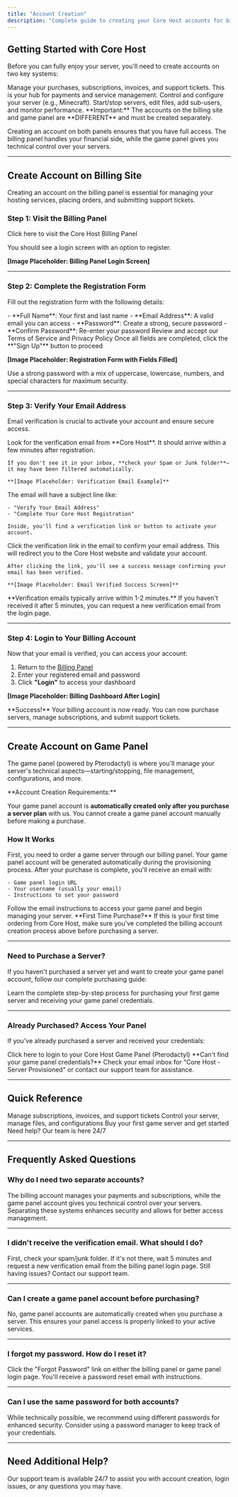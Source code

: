 ```yaml
---
title: "Account Creation"
description: "Complete guide to creating your Core Host accounts for billing and game server management"
---
```


## Getting Started with Core Host

Before you can fully enjoy your server, you'll need to create accounts on two key systems:

<CardGroup cols={2}>
  <Card title="Billing Site" icon="credit-card" iconType="solid">
    Manage your purchases, subscriptions, invoices, and support tickets. This is your hub for payments and service management.
  </Card>
  <Card title="Game Panel" icon="server" iconType="solid">
    Control and configure your server (e.g., Minecraft). Start/stop servers, edit files, add sub-users, and monitor performance.
  </Card>
</CardGroup>

<Warning>
  **Important:** The accounts on the billing site and game panel are **DIFFERENT** and must be created separately.
</Warning>

Creating an account on both panels ensures that you have full access. The billing panel handles your financial side, while the game panel gives you technical control over your servers.

---

## Create Account on Billing Site

Creating an account on the billing panel is essential for managing your hosting services, placing orders, and submitting support tickets.

### Step 1: Visit the Billing Panel

<Card title="Access Billing Portal" icon="arrow-right" href="https://billings.corehost.store">
  Click here to visit the Core Host Billing Panel
</Card>

You should see a login screen with an option to register.

**[Image Placeholder: Billing Panel Login Screen]**

---

### Step 2: Complete the Registration Form

Fill out the registration form with the following details:

<Steps>
  <Step title="Enter Your Information">
    - **Full Name**: Your first and last name
    - **Email Address**: A valid email you can access
    - **Password**: Create a strong, secure password
    - **Confirm Password**: Re-enter your password
  </Step>
  <Step title="Accept Terms of Service">
    Review and accept our Terms of Service and Privacy Policy
  </Step>
  <Step title="Click Sign Up">
    Once all fields are completed, click the **"Sign Up"** button to proceed
  </Step>
</Steps>

**[Image Placeholder: Registration Form with Fields Filled]**

<Tip>
  Use a strong password with a mix of uppercase, lowercase, numbers, and special characters for maximum security.
</Tip>

---

### Step 3: Verify Your Email Address

Email verification is crucial to activate your account and ensure secure access.

<Steps>
  <Step title="Check Your Email Inbox">
    Look for the verification email from **Core Host**. It should arrive within a few minutes after registration.

    If you don't see it in your inbox, **check your Spam or Junk folder**—it may have been filtered automatically.

    **[Image Placeholder: Verification Email Example]**
  </Step>
  <Step title="Open the Verification Email">
    The email will have a subject line like:

    - "Verify Your Email Address"
    - "Complete Your Core Host Registration"

    Inside, you'll find a verification link or button to activate your account.
  </Step>
  <Step title="Click the Verification Link">
    Click the verification link in the email to confirm your email address. This will redirect you to the Core Host website and validate your account.

    After clicking the link, you'll see a success message confirming your email has been verified.

    **[Image Placeholder: Email Verified Success Screen]**
  </Step>
</Steps>

<Note>
  **Verification emails typically arrive within 1-2 minutes.** If you haven't received it after 5 minutes, you can request a new verification email from the login page.
</Note>

---

### Step 4: Login to Your Billing Account

Now that your email is verified, you can access your account:

1. Return to the [Billing Panel](https://billings.corehost.store)
2. Enter your registered email and password
3. Click **"Login"** to access your dashboard

**[Image Placeholder: Billing Dashboard After Login]**

<Check>
  **Success!** Your billing account is now ready. You can now purchase servers, manage subscriptions, and submit support tickets.
</Check>

---

## Create Account on Game Panel

The game panel (powered by Pterodactyl) is where you'll manage your server's technical aspects—starting/stopping, file management, configurations, and more.

<Info>
  **Account Creation Requirements:**

  Your game panel account is **automatically created only after you purchase a server plan** with us. You cannot create a game panel account manually before making a purchase.
</Info>

### How It Works

<Steps>
  <Step title="Purchase a Server Plan">
    First, you need to order a game server through our billing panel. Your game panel account will be generated automatically during the provisioning process.
  </Step>
  <Step title="Receive Your Credentials">
    After your purchase is complete, you'll receive an email with:

    - Game panel login URL
    - Your username (usually your email)
    - Instructions to set your password
  </Step>
  <Step title="Access Your Game Panel">
    Follow the email instructions to access your game panel and begin managing your server.
  </Step>
</Steps>

<Warning>
  **First Time Purchase?** If this is your first time ordering from Core Host, make sure you've completed the billing account creation process above before purchasing a server.
</Warning>

---

### Need to Purchase a Server?

If you haven't purchased a server yet and want to create your game panel account, follow our complete purchasing guide:

<Card title="How to Buy a Server" icon="shopping-cart" iconType="solid" href="/docs/getting-started/how-to-buy-a-server">
  Learn the complete step-by-step process for purchasing your first game server and receiving your game panel credentials.
</Card>

---

### Already Purchased? Access Your Panel

If you've already purchased a server and received your credentials:

<Card title="Access Game Panel" icon="server" iconType="solid" href="https://panel.corehost.store">
  Click here to login to your Core Host Game Panel (Pterodactyl)
</Card>

<Tip>
  **Can't find your game panel credentials?** Check your email inbox for "Core Host - Server Provisioned" or contact our support team for assistance.
</Tip>

---

## Quick Reference

<CardGroup cols={2}>
  <Card title="Billing Panel" icon="credit-card" href="https://billings.corehost.store">
    Manage subscriptions, invoices, and support tickets
  </Card>
  <Card title="Game Panel" icon="gamepad" href="https://panel.corehost.store">
    Control your server, manage files, and configurations
  </Card>
  <Card title="Purchase a Server" icon="cart-shopping" href="/docs/getting-started/how-to-buy-a-server">
    Buy your first game server and get started
  </Card>
  <Card title="Support Center" icon="life-ring" href="/support">
    Need help? Our team is here 24/7
  </Card>
</CardGroup>

---

## Frequently Asked Questions

### Why do I need two separate accounts?

The billing account manages your payments and subscriptions, while the game panel account gives you technical control over your servers. Separating these systems enhances security and allows for better access management.

---

### I didn't receive the verification email. What should I do?

First, check your spam/junk folder. If it's not there, wait 5 minutes and request a new verification email from the billing panel login page. Still having issues? Contact our support team.

---

### Can I create a game panel account before purchasing?

No, game panel accounts are automatically created when you purchase a server. This ensures your panel access is properly linked to your active services.

---

### I forgot my password. How do I reset it?

Click the "Forgot Password" link on either the billing panel or game panel login page. You'll receive a password reset email with instructions.

---

### Can I use the same password for both accounts?

While technically possible, we recommend using different passwords for enhanced security. Consider using a password manager to keep track of your credentials.

---

## Need Additional Help?

<Card title="Contact Support" icon="headset" iconType="solid" href="/support">
  Our support team is available 24/7 to assist you with account creation, login issues, or any questions you may have.
</Card>